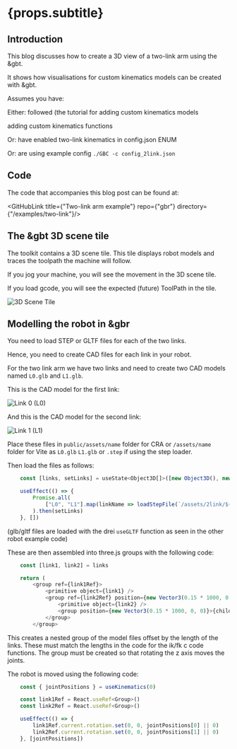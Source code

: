
# {props.subtitle}

<ReadingTime time="5"/>
<PageTag tags={props.tags}/>

## Introduction

<TitleImage image={two_link_arm_diagram} alt="two_link_arm_diagram"/>

This blog discusses how to create a 3D view of a two-link arm using the &gbt.

It shows how visualisations for custom kinematics models can be created with &gbt.

Assumes you have:

Either: followed (the tutorial for adding custom kinematics models

<GlowsiteLink to="/blogs/robotics/custom_kinematics">adding custom kinematics functions</GlowsiteLink>

Or: have enabled two-link kinematics in config.json ENUM

Or: are using example config `./GBC -c config_2link.json`


## Code
The code that accompanies this blog post can be found at:

<GitHubLink title={"Two-link arm example"} repo={"gbr"} directory={"/examples/two-link"}/>

## The &gbt 3D scene tile

The toolkit contains a 3D scene tile. This tile displays robot models and traces the toolpath the machine will follow.

If you jog your machine, you will see the movement in the 3D scene tile.

If you load gcode, you will see the expected (future) ToolPath in the tile.

<Image meta={threeDimensionalSceneTile} alt="3D Scene Tile" maxWidth={600}/>

## Modelling the robot in &gbr

You need to load STEP or GLTF files for each of the two links.

Hence, you need to create CAD files for each link in your robot.

For the two link arm we have two links and need to create two CAD models named `L0.glb` and `L1.glb`.

This is the CAD model for the first link:

<Image meta={L0} alt="Link 0 (L0)" maxWidth={600}/>

And this is the CAD model for the second link:

<Image meta={L1} alt="Link 1 (L1)" maxWidth={600}/>

Place these files in `public/assets/name` folder for CRA or `/assets/name` folder for Vite as `L0.glb` `L1.glb` or `.step` if using the step loader.


Then load the files as follows:

```js
    const [links, setLinks] = useState<Object3D[]>([new Object3D(), new Object3D()])

    useEffect(() => {
        Promise.all(
            ["L0", "L1"].map(linkName => loadStepFile(`/assets/2link/${linkName}.STEP`))
        ).then(setLinks)
    }, [])
```

(glb/gltf files are loaded with the drei `useGLTF` function as seen in the other robot example code)

These are then assembled into three.js groups with the following code:

```js
    const [link1, link2] = links

    return (
        <group ref={link1Ref}>
            <primitive object={link1} />
            <group ref={link2Ref} position={new Vector3(0.15 * 1000, 0, 0)}>
                <primitive object={link2} />
                <group position={new Vector3(0.15 * 1000, 0, 0)}>{children}</group>
            </group>
        </group>
```

This creates a nested group of the model files offset by the length of the links. These must match the lengths in the code for the ik/fk c code functions.
The group must be created so that rotating the z axis moves the joints.


The robot is moved using the following code:

```js
    const { jointPositions } = useKinematics(0)

    const link1Ref = React.useRef<Group>()
    const link2Ref = React.useRef<Group>()

    useEffect(() => {
        link1Ref.current.rotation.set(0, 0, jointPositions[0] || 0)
        link2Ref.current.rotation.set(0, 0, jointPositions[1] || 0)
    }, [jointPositions])
```

